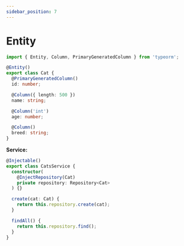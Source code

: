 ```yaml
---
sidebar_position: 7
---
```


# Entity

```ts
import { Entity, Column, PrimaryGeneratedColumn } from 'typeorm';

@Entity()
export class Cat {
  @PrimaryGeneratedColumn()
  id: number;

  @Column({ length: 500 })
  name: string;

  @Column('int')
  age: number;

  @Column()
  breed: string;
}
```

**Service:**

```ts
@Injectable()
export class CatsService {
  constructor(
    @InjectRepository(Cat)
    private repository: Repository<Cat>
  ) {}

  create(cat: Cat) {
    return this.repository.create(cat);
  }

  findAll() {
    return this.repository.find();
  }
}
```